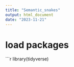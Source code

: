 ```yaml
---
title: "Semantic_snakes"
output: html_document
date: "2023-11-21"
---
```

# load packages
```r
library(tidyverse)